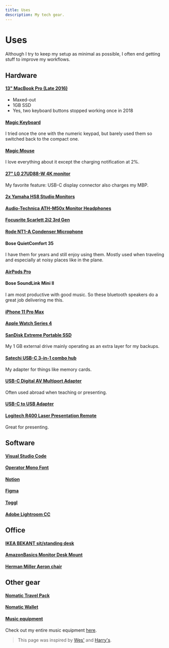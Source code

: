 ```yaml
---
title: Uses
description: My tech gear.
---
```


# Uses

Although I try to keep my setup as minimal as possible, I often end getting stuff to improve my workflows.

## Hardware

#### [13" MacBook Pro (Late 2016)](https://www.apple.com/macbook-pro)

- Maxed-out
- 1GB SSD
- Yes, two keyboard buttons stopped working once in 2018

#### [Magic Keyboard](https://store.storeimages.cdn-apple.com/4982/as-images.apple.com/is/MLA22LL?wid=890&hei=890&fmt=jpeg&qlt=95&op_usm=0.5,0.5&.v=1496944005839)

I tried once the one with the numeric keypad, but barely used them so switched back to the compact one.

#### [Magic Mouse](https://store.storeimages.cdn-apple.com/4982/as-images.apple.com/is/MLA02?wid=890&hei=890&fmt=jpeg&qlt=80&op_usm=0.5,0.5&.v=1564098735372)

I love everything about it except the charging notification at 2%.

#### [27" LG 27UD88-W 4K monitor](https://www.lg.com/us/monitors/lg-27UD88-W-4k-uhd-led-monitor)

My favorite feature: USB-C display connector also charges my MBP.

#### [2x Yamaha HS8 Studio Monitors](https://usa.yamaha.com/products/proaudio/speakers/hs_series/index.html)

#### [Audio-Technica ATH-M50x Monitor Headphones](https://www.audio-technica.com/cms/headphones/99aff89488ddd6b1/index.html)

#### [Focusrite Scarlett 2i2 3rd Gen](https://focusrite.com/en/usb-audio-interface/scarlett/scarlett-2i2)

#### [Rode NT1-A Condenser Microphone](http://www.rode.com/microphones/nt1-a)

#### Bose QuietComfort 35

I have them for years and still enjoy using them. Mostly used when traveling and especially at noisy places like in the plane.

#### [AirPods Pro](https://www.apple.com/airpods-pro)

#### Bose SoundLink Mini II

I am most productive with good music. So these bluetooth speakers do a great job delivering me this.

#### [iPhone 11 Pro Max](https://www.apple.com/iphone-11-pro)

#### [Apple Watch Series 4](https://www.apple.com/watch)

#### [SanDisk Extreme Portable SSD](https://www.sandisk.com/home/ssd/extreme-portable-ssd)

My 1 GB external drive mainly operating as an extra layer for my backups.

#### [Satechi USB-C 3-in-1 combo hub](https://satechi.net/products/satechi-type-c-usb-3-0-3-in-1-combo-hub)

My adapter for things like memory cards.

#### [USB-C Digital AV Multiport Adapter](https://www.apple.com/shop/product/MUF82AM/A/usb-c-digital-av-multiport-adapter)

Often used abroad when teaching or presenting.

#### [USB-C to USB Adapter](https://www.apple.com/shop/product/MJ1M2/usb-c-to-usb-adapter)

#### [Logitech R400 Laser Presentation Remote](https://www.logitech.com/en-roeu/product/wireless-presenter-r400)

Great for presenting.

## Software

#### [Visual Studio Code](https://code.visualstudio.com/)

#### [Operator Mono Font](https://www.typography.com/fonts/operator/styles)

#### [Notion](https://www.notion.so)

#### [Figma](https://figma.com)

#### [Toggl](https://toggl.com)

#### [Adobe Lightroom CC](https://adobe.com/lightroom)

## Office

#### [IKEA BEKANT sit/standing desk](https://www.ikea.com/us/en/catalog/products/S49022538)

#### [AmazonBasics Monitor Desk Mount](https://www.amazon.de/gp/product/B00MIBN16O)

#### [Herman Miller Aeron chair](https://www.hermanmiller.com/en_eur/products/seating/office-chairs/aeron-chairs)

## Other gear

#### [Nomatic Travel Pack](https://www.nomatic.com/products/the-nomatic-travel-pack)

#### [Nomatic Wallet](https://www.nomatic.com/products/wallet)

#### [Music equipment](https://equipboard.com/glennreyes)

Check out my entire music equipment [here](https://equipboard.com/glennreyes).

> This page was inspired by [Wes'](https://wesbos.com/uses) and [Harry's](https://csswizardry.com/uses).
